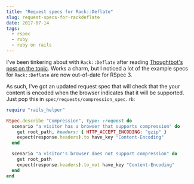 ---
title: "Request specs for Rack::Deflate"
slug: request-specs-for-rackdeflate
date: 2017-07-14
tags:
  - rspec
  - ruby
  - ruby on rails
---

I've been tinkering about with `Rack::Deflate` after reading [Thoughtbot's post on the topic](https://robots.thoughtbot.com/content-compression-with-rack-deflater). Works a charm, but I noticed a lot of the example specs for `Rack::Deflate` are now out-of-date for RSpec 3.

As such, I've got an updated request spec that will check that the your content is encoded when the browser indicates that it will be supported. Just pop this in `spec/requests/compression_spec.rb`:

```rb
require "rails_helper"

RSpec.describe "Compression", type: :request do
  scenario "a visitor has a browser that supports compression" do
    get root_path, headers: { HTTP_ACCEPT_ENCODING: "gzip" }
    expect(response.headers).to have_key "Content-Encoding"
  end

  scenario "a visitor's browser does not support compression" do
    get root_path
    expect(response.headers).to_not have_key "Content-Encoding"
  end
end
```
